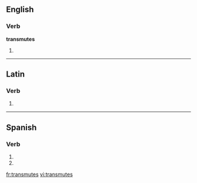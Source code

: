 ==English==

===Verb===
'''transmutes'''

# {{third-person singular of|[[transmute]]}}

----

==Latin==

===Verb===
{{la-verb-form|trānsmūtēs}}

# {{conjugation of|transmuto|trānsmūtō|2|s|pres|act|sub|lang=la}}

----

==Spanish==

===Verb===
{{es-verb-form|transmutar}}

# {{es-verb form of|ending=ar|mood=imperative|sense=negative|pers=2|formal=no|number=singular|[[transmutar]]}}
# {{es-verb form of|ending=ar|mood=subjunctive|tense=present|pers=2|formal=no|number=singular|[[transmutar]]}}

[[fr:transmutes]]
[[vi:transmutes]]